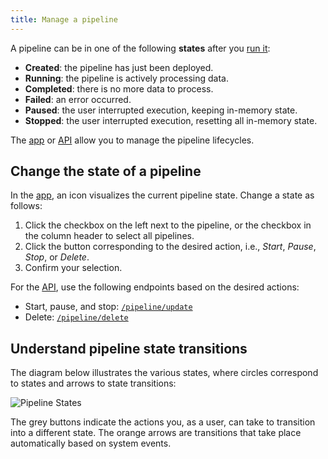 ```yaml
---
title: Manage a pipeline
---
```


A pipeline can be in one of the following **states** after you [run
it](../run-pipelines):

- **Created**: the pipeline has just been deployed.
- **Running**: the pipeline is actively processing data.
- **Completed**: there is no more data to process.
- **Failed**: an error occurred.
- **Paused**: the user interrupted execution, keeping in-memory state.
- **Stopped**: the user interrupted execution, resetting all in-memory state.

The [app](https://app.tenzir.com/) or [API](/api) allow you to manage the
pipeline lifecycles.

## Change the state of a pipeline

In the [app](https://app.tenzir.com/overview), an icon visualizes the current
pipeline state. Change a state as follows:

1. Click the checkbox on the left next to the pipeline, or the checkbox in the
   column header to select all pipelines.
2. Click the button corresponding to the desired action, i.e., *Start*, *Pause*,
   *Stop*, or *Delete*.
3. Confirm your selection.

For the [API](/api), use the following endpoints based on the desired actions:

- Start, pause, and stop:
  [`/pipeline/update`](/api#/paths/~1pipeline~1update/post)
- Delete: [`/pipeline/delete`](/api#/paths/~1pipeline~1delete/post)

## Understand pipeline state transitions

The diagram below illustrates the various states, where circles correspond to
states and arrows to state transitions:

![Pipeline States](manage-a-pipeline/pipeline-states.svg)

The grey buttons indicate the actions you, as a user, can take to transition
into a different state. The orange arrows are transitions that take place
automatically based on system events.
